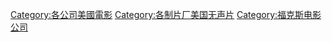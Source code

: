[[Category:各公司美國電影|Category:各公司美國電影]]
[[Category:各制片厂美国无声片|Category:各制片厂美国无声片]]
[[Category:福克斯电影公司|Category:福克斯电影公司]]